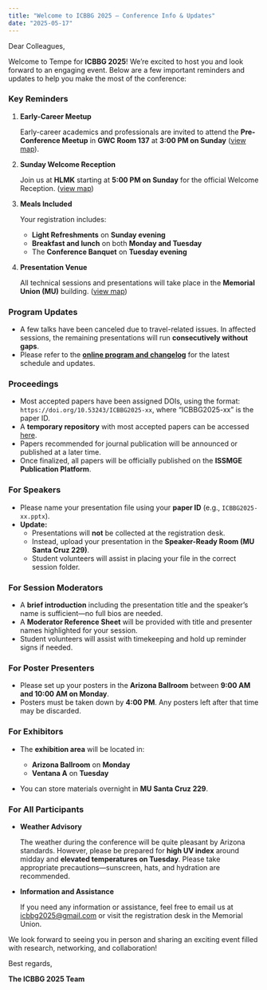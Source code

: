 ```yaml
---
title: "Welcome to ICBBG 2025 – Conference Info & Updates"
date: "2025-05-17"
---
```


Dear Colleagues,

Welcome to Tempe for **ICBBG 2025**! We're excited to host you and look forward to an engaging event. Below are a few important reminders and updates to help you make the most of the conference:

### Key Reminders

1. **Early-Career Meetup**

   Early-career academics and professionals are invited to attend the **Pre-Conference Meetup** in **GWC Room 137** at **3:00 PM on Sunday** ([view map](https://maps.app.goo.gl/NrTRKZsHJACaziPg7)).

2. **Sunday Welcome Reception**

   Join us at **HLMK** starting at **5:00 PM on Sunday** for the official Welcome Reception. ([view map](https://maps.app.goo.gl/UAZTpkQkEPtLqvf86))

3. **Meals Included**

   Your registration includes:
   * **Light Refreshments** on **Sunday evening**
   * **Breakfast and lunch** on both **Monday and Tuesday**
   * The **Conference Banquet** on **Tuesday evening**

4. **Presentation Venue**

   All technical sessions and presentations will take place in the **Memorial Union (MU)** building. ([view map](https://maps.app.goo.gl/qWxEMTB5NYiY4rDA7))

### Program Updates

* A few talks have been canceled due to travel-related issues. In affected sessions, the remaining presentations will run **consecutively without gaps**.
* Please refer to the **[online program and changelog](https://icbbg2025.com/program)** for the latest schedule and updates.

### Proceedings

* Most accepted papers have been assigned DOIs, using the format: `https://doi.org/10.53243/ICBBG2025-xx`, where "ICBBG2025-xx" is the paper ID.
* A **temporary repository** with most accepted papers can be accessed [here](https://drive.google.com/drive/folders/1BtVr3GKSSQ3RcUTrydwUQ6LKGDezS42b?usp=drive_link).
* Papers recommended for journal publication will be announced or published at a later time.
* Once finalized, all papers will be officially published on the **ISSMGE Publication Platform**.

### For Speakers

* Please name your presentation file using your **paper ID** (e.g., `ICBBG2025-xx.pptx`).
* **Update:** 
  * Presentations will **not** be collected at the registration desk.
  * Instead, upload your presentation in the **Speaker-Ready Room (MU Santa Cruz 229)**. 
  * Student volunteers will assist in placing your file in the correct session folder.

### For Session Moderators

* A **brief introduction** including the presentation title and the speaker’s name is sufficient—no full bios are needed.
* A **Moderator Reference Sheet** will be provided with title and presenter names highlighted for your session.
* Student volunteers will assist with timekeeping and hold up reminder signs if needed.

### For Poster Presenters

* Please set up your posters in the **Arizona Ballroom** between **9:00 AM and 10:00 AM on Monday**.
* Posters must be taken down by **4:00 PM**. Any posters left after that time may be discarded.

### For Exhibitors

* The **exhibition area** will be located in:

  * **Arizona Ballroom** on **Monday**
  * **Ventana A** on **Tuesday**
* You can store materials overnight in **MU Santa Cruz 229**.

### For All Participants

* **Weather Advisory**
  
  The weather during the conference will be quite pleasant by Arizona standards. However, please be prepared for **high UV index** around midday and **elevated temperatures on Tuesday**. Please take appropriate precautions—sunscreen, hats, and hydration are recommended.

* **Information and Assistance**
  
  If you need any information or assistance, feel free to email us at <icbbg2025@gmail.com> or visit the registration desk in the Memorial Union.
  
We look forward to seeing you in person and sharing an exciting event filled with research, networking, and collaboration!

Best regards,

**The ICBBG 2025 Team**
